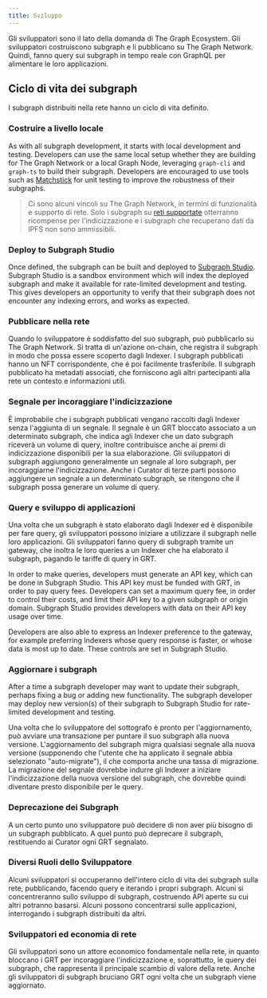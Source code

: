 ```yaml
---
title: Sviluppo
---
```


Gli sviluppatori sono il lato della domanda di The Graph Ecosystem. Gli sviluppatori costruiscono subgraph e li pubblicano su The Graph Network. Quindi, fanno query sui subgraph in tempo reale con GraphQL per alimentare le loro applicazioni.

## Ciclo di vita dei subgraph

I subgraph distribuiti nella rete hanno un ciclo di vita definito.

### Costruire a livello locale

As with all subgraph development, it starts with local development and testing. Developers can use the same local setup whether they are building for The Graph Network or a local Graph Node, leveraging `graph-cli` and `graph-ts` to build their subgraph. Developers are encouraged to use tools such as [Matchstick](https://github.com/LimeChain/matchstick) for unit testing to improve the robustness of their subgraphs.

> Ci sono alcuni vincoli su The Graph Network, in termini di funzionalità e supporto di rete. Solo i subgraph su [reti supportate](/developing/supported-networks) otterranno ricompense per l'indicizzazione e i subgraph che recuperano dati da IPFS non sono ammissibili.

### Deploy to Subgraph Studio

Once defined, the subgraph can be built and deployed to [Subgraph Studio](/deploying/subgraph-studio-faqs/). Subgraph Studio is a sandbox environment which will index the deployed subgraph and make it available for rate-limited development and testing. This gives developers an opportunity to verify that their subgraph does not encounter any indexing errors, and works as expected.

### Pubblicare nella rete

Quando lo sviluppatore è soddisfatto del suo subgraph, può pubblicarlo su The Graph Network. Si tratta di un'azione on-chain, che registra il subgraph in modo che possa essere scoperto dagli Indexer. I subgraph pubblicati hanno un NFT corrispondente, che è poi facilmente trasferibile. Il subgraph pubblicato ha metadati associati, che forniscono agli altri partecipanti alla rete un contesto e informazioni utili.

### Segnale per incoraggiare l'indicizzazione

È improbabile che i subgraph pubblicati vengano raccolti dagli Indexer senza l'aggiunta di un segnale. Il segnale è un GRT bloccato associato a un determinato subgraph, che indica agli Indexer che un dato subgraph riceverà un volume di query, inoltre contribuisce anche ai premi di indicizzazione disponibili per la sua elaborazione. Gli sviluppatori di subgraph aggiungono generalmente un segnale al loro subgraph, per incoraggiarne l'indicizzazione. Anche i Curator di terze parti possono aggiungere un segnale a un determinato subgraph, se ritengono che il subgraph possa generare un volume di query.

### Query e sviluppo di applicazioni

Una volta che un subgraph è stato elaborato dagli Indexer ed è disponibile per fare query, gli sviluppatori possono iniziare a utilizzare il subgraph nelle loro applicazioni. Gli sviluppatori fanno query di subgraph tramite un gateway, che inoltra le loro queries a un Indexer che ha elaborato il subgraph, pagando le tariffe di query in GRT.

In order to make queries, developers must generate an API key, which can be done in Subgraph Studio. This API key must be funded with GRT, in order to pay query fees. Developers can set a maximum query fee, in order to control their costs, and limit their API key to a given subgraph or origin domain. Subgraph Studio provides developers with data on their API key usage over time.

Developers are also able to express an Indexer preference to the gateway, for example preferring Indexers whose query response is faster, or whose data is most up to date. These controls are set in Subgraph Studio.

### Aggiornare i subgraph

After a time a subgraph developer may want to update their subgraph, perhaps fixing a bug or adding new functionality. The subgraph developer may deploy new version(s) of their subgraph to Subgraph Studio for rate-limited development and testing.

Una volta che lo sviluppatore del sottografo è pronto per l'aggiornamento, può avviare una transazione per puntare il suo subgraph alla nuova versione. L'aggiornamento del subgraph migra qualsiasi segnale alla nuova versione (supponendo che l'utente che ha applicato il segnale abbia selezionato "auto-migrate"), il che comporta anche una tassa di migrazione. La migrazione del segnale dovrebbe indurre gli Indexer a iniziare l'indicizzazione della nuova versione del subgraph, che dovrebbe quindi diventare presto disponibile per le query.

### Deprecazione dei Subgraph

A un certo punto uno sviluppatore può decidere di non aver più bisogno di un subgraph pubblicato. A quel punto può deprecare il subgraph, restituendo ai Curator ogni GRT segnalato.

### Diversi Ruoli dello Sviluppatore

Alcuni sviluppatori si occuperanno dell'intero ciclo di vita dei subgraph sulla rete, pubblicando, facendo query e iterando i propri subgraph. Alcuni si concentreranno sullo sviluppo di subgraph, costruendo API aperte su cui altri potranno basarsi. Alcuni possono concentrarsi sulle applicazioni, interrogando i subgraph distribuiti da altri.

### Sviluppatori ed economia di rete

Gli sviluppatori sono un attore economico fondamentale nella rete, in quanto bloccano i GRT per incoraggiare l'indicizzazione e, soprattutto, le query dei subgraph, che rappresenta il principale scambio di valore della rete. Anche gli sviluppatori di subgraph bruciano GRT ogni volta che un subgraph viene aggiornato.
